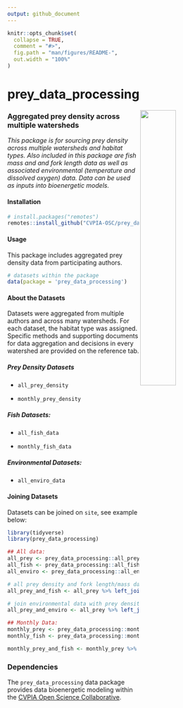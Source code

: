 ```yaml
---
output: github_document
---
```


<!-- README.md is generated from README.Rmd. Please edit that file -->

```r
knitr::opts_chunk$set(
  collapse = TRUE,
  comment = "#>",
  fig.path = "man/figures/README-",
  out.width = "100%"
)
```

# prey_data_processing

<img src="man/figures/cvpia_logo.jpg" align="right" width="40%"/>

### Aggregated prey density across multiple watersheds

*This package is for sourcing prey density across multiple watersheds and habitat types. Also included in this package are fish mass and and fork length data as well as associated environmental (temperature and dissolved oxygen) data. Data can be used as inputs into bioenergetic models.*

#### Installation

``` r
# install.packages("remotes")
remotes::install_github("CVPIA-OSC/prey_data_processing")
```

#### Usage

This package includes aggregated prey density data from participating authors.

``` r
# datasets within the package
data(package = 'prey_data_processing')
```

#### About the Datasets

Datasets were aggregated from multiple authors and across many watersheds. For each dataset, the habitat type was assigned. Specific methods and supporting documents for data aggregation and decisions in every watershed are provided on the reference tab.

##### Prey Density Datasets

-   `all_prey_density`

-   `monthly_prey_density`

##### Fish Datasets:

-   `all_fish_data`

-   `monthly_fish_data`

##### Environmental Datasets:

-   `all_enviro_data`

#### Joining Datasets

Datasets can be joined on `site`, see example below:

```r
library(tidyverse)
library(prey_data_processing)

## All data: 
all_prey <- prey_data_processing::all_prey_density 
all_fish <- prey_data_processing::all_fish_data
all_enviro <- prey_data_processing::all_enviro_data 

# all prey density and fork length/mass data
all_prey_and_fish <- all_prey %>% left_join(all_fish) 

# join environmental data with prey density:
all_prey_and_enviro <- all_prey %>% left_join(all_enviro) 

## Monthly Data:
monthly_prey <- prey_data_processing::monthly_prey_density
monthly_fish <- prey_data_processing::monthly_fish_data

monthly_prey_and_fish <- monthly_prey %>% left_join(monthly_fish) 
```

### Dependencies

The `prey_data_processing` data package provides data bioenergetic modeling within the [CVPIA Open Science Collaborative](https://github.com/CVPIA-OSC).
